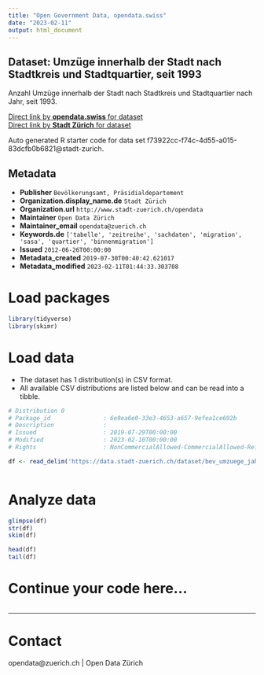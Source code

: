 ```yaml
---
title: "Open Government Data, opendata.swiss"
date: "2023-02-11"
output: html_document
---
```


## Dataset: Umzüge innerhalb der Stadt nach Stadtkreis und Stadtquartier, seit 1993


Anzahl Umzüge innerhalb der Stadt nach Stadtkreis und Stadtquartier nach Jahr, seit 1993.


[Direct link by **opendata.swiss** for dataset](https://opendata.swiss/de/dataset/umzuge-nach-stadtquartier-seit-19931)<br>
[Direct link by **Stadt Zürich** for dataset](https://data.stadt-zuerich.ch/dataset/bev_umzuege_jahr_quartier_od3555)

Auto generated R starter code for data set f73922cc-f74c-4d55-a015-83dcfb0b6821@stadt-zurich.

## Metadata

- **Publisher** `Bevölkerungsamt, Präsidialdepartement`
- **Organization.display_name.de** `Stadt Zürich`
- **Organization.url** `http://www.stadt-zuerich.ch/opendata`
- **Maintainer** `Open Data Zürich`
- **Maintainer_email** `opendata@zuerich.ch`
- **Keywords.de** `['tabelle', 'zeitreihe', 'sachdaten', 'migration', 'sasa', 'quartier', 'binnenmigration']`
- **Issued** `2012-06-26T00:00:00`
- **Metadata_created** `2019-07-30T00:40:42.621017`
- **Metadata_modified** `2023-02-11T01:44:33.303708`


# Load packages

```r

library(tidyverse)
library(skimr)

```

# Load data

-   The dataset has 1 distribution(s) in CSV format.
-   All available CSV distributions are listed below and can be read into a tibble.

```r

# Distribution 0
# Package_id               : 6e9ea6e0-33e3-4653-a657-9efea1ce692b
# Description              : 
# Issued                   : 2019-07-29T00:00:00
# Modified                 : 2023-02-10T00:00:00
# Rights                   : NonCommercialAllowed-CommercialAllowed-ReferenceNotRequired

df <- read_delim('https://data.stadt-zuerich.ch/dataset/bev_umzuege_jahr_quartier_od3555/download/BEV355OD3555.csv')



```

# Analyze data

```r

glimpse(df)
str(df)
skim(df)

head(df)
tail(df)

```

# Continue your code here...

```r

```

------------------------------------------------------------------------

# Contact

opendata@zuerich.ch | Open Data Zürich
